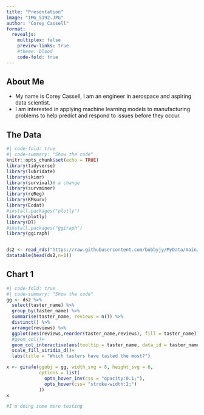```yaml
---
title: "Presentation"
image: "IMG_5192.JPG"
author: "Corey Cassell"
format: 
  revealjs: 
    multiplex: false
    preview-links: true
    #theme: blood
    code-fold: true
---
```

::: {.incremental}
## About Me

- My name is Corey Cassell, I am an engineer in aerospace and aspiring data scientist.
- I am interested in applying machine learning models to manufacturing problems to help predict and respond to issues before they occur. 
:::

::: {.incremental}

## The Data
```r
#| code-fold: true
#| code-summary: "Show the code"
knitr::opts_chunk$set(echo = TRUE)
library(tidyverse)
library(lubridate)
library(skimr)
library(survival)# a change
library(survminer)
library(reReg)
library(KMsurv)
library(Ecdat)
#install.packages("plotly")
library(plotly)
library(DT)
#install.packages("ggiraph")
library(ggiraph)


ds2 <- read_rds("https://raw.githubusercontent.com/bobbyjy/MyData/main/pinot_orig.rds")
datatable(head(ds2,n=1))

```
:::

::: {.incremental}
## Chart 1
```r
#| code-fold: true
#| code-summary: "Show the code"
gg <- ds2 %>% 
  select(taster_name) %>% 
  group_by(taster_name) %>% 
  summarise(taster_name, reviews = n()) %>% 
  distinct() %>% 
  arrange(reviews) %>% 
  ggplot(aes(reviews,reorder(taster_name,reviews), fill = taster_name))+
  #geom_col()+
  geom_col_interactive(aes(tooltip = taster_name, data_id = taster_name), show.legend = FALSE)+
  scale_fill_viridis_d()+
  labs(title = "Which tasters have tasted the most?")

x <- girafe(ggobj = gg, width_svg = 8, height_svg = 6,
            options = list(
              opts_hover_inv(css = "opacity:0.1;"),
              opts_hover(css= "stroke-width:2;")
            ))
x
```
:::
::: {.incremental}

```r
#I'm doing some more testing
```

:::


